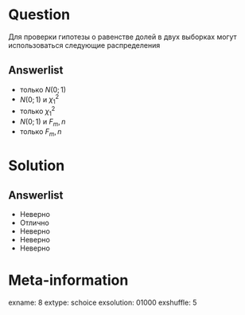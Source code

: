 Question
========
  Для проверки гипотезы о равенстве долей в двух выборках  могут использоваться следующие распределения
  

Answerlist
----------
*  только $N(0;1)$
*  $N(0;1)$ и $\chi^2_1$
*  только $\chi^2_1$
*  $N(0;1)$ и $F_m,n$
*  только $F_m,n$

Solution
========

Answerlist
----------
*  Неверно
*  Отлично
*  Неверно
*  Неверно
*  Неверно

Meta-information
================
exname: 8
extype: schoice
exsolution: 01000
exshuffle: 5
